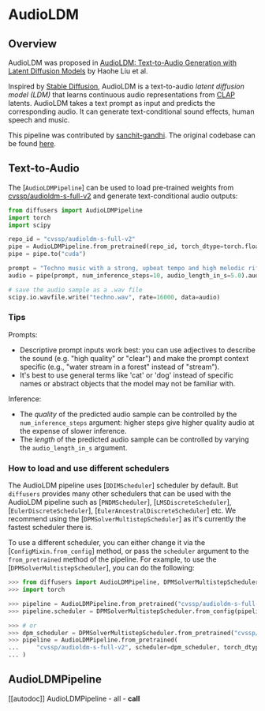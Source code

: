 <!--Copyright 2023 The HuggingFace Team. All rights reserved.

Licensed under the Apache License, Version 2.0 (the "License"); you may not use this file except in compliance with
the License. You may obtain a copy of the License at

http://www.apache.org/licenses/LICENSE-2.0

Unless required by applicable law or agreed to in writing, software distributed under the License is distributed on
an "AS IS" BASIS, WITHOUT WARRANTIES OR CONDITIONS OF ANY KIND, either express or implied. See the License for the
specific language governing permissions and limitations under the License.
-->

# AudioLDM

## Overview

AudioLDM was proposed in [AudioLDM: Text-to-Audio Generation with Latent Diffusion Models](https://arxiv.org/abs/2301.12503) by Haohe Liu et al.

Inspired by [Stable Diffusion](https://huggingface.co/docs/diffusers/api/pipelines/stable_diffusion/overview), AudioLDM
is a text-to-audio _latent diffusion model (LDM)_ that learns continuous audio representations from [CLAP](https://huggingface.co/docs/transformers/main/model_doc/clap)
latents. AudioLDM takes a text prompt as input and predicts the corresponding audio. It can generate text-conditional
sound effects, human speech and music.

This pipeline was contributed by [sanchit-gandhi](https://huggingface.co/sanchit-gandhi). The original codebase can be found [here](https://github.com/haoheliu/AudioLDM).

## Text-to-Audio

The [`AudioLDMPipeline`] can be used to load pre-trained weights from [cvssp/audioldm-s-full-v2](https://huggingface.co/cvssp/audioldm-s-full-v2) and generate text-conditional audio outputs:

```python
from diffusers import AudioLDMPipeline
import torch
import scipy

repo_id = "cvssp/audioldm-s-full-v2"
pipe = AudioLDMPipeline.from_pretrained(repo_id, torch_dtype=torch.float16)
pipe = pipe.to("cuda")

prompt = "Techno music with a strong, upbeat tempo and high melodic riffs"
audio = pipe(prompt, num_inference_steps=10, audio_length_in_s=5.0).audios[0]

# save the audio sample as a .wav file
scipy.io.wavfile.write("techno.wav", rate=16000, data=audio)
```

### Tips

Prompts:
* Descriptive prompt inputs work best: you can use adjectives to describe the sound (e.g. "high quality" or "clear") and make the prompt context specific (e.g., "water stream in a forest" instead of "stream").
* It's best to use general terms like 'cat' or 'dog' instead of specific names or abstract objects that the model may not be familiar with.

Inference:
* The _quality_ of the predicted audio sample can be controlled by the `num_inference_steps` argument: higher steps give higher quality audio at the expense of slower inference.
* The _length_ of the predicted audio sample can be controlled by varying the `audio_length_in_s` argument.

### How to load and use different schedulers

The AudioLDM pipeline uses [`DDIMScheduler`] scheduler by default. But `diffusers` provides many other schedulers
that can be used with the AudioLDM pipeline such as [`PNDMScheduler`], [`LMSDiscreteScheduler`], [`EulerDiscreteScheduler`],
[`EulerAncestralDiscreteScheduler`] etc. We recommend using the [`DPMSolverMultistepScheduler`] as it's currently the fastest
scheduler there is.

To use a different scheduler, you can either change it via the [`ConfigMixin.from_config`]
method, or pass the `scheduler` argument to the `from_pretrained` method of the pipeline. For example, to use the
[`DPMSolverMultistepScheduler`], you can do the following:

```python
>>> from diffusers import AudioLDMPipeline, DPMSolverMultistepScheduler
>>> import torch

>>> pipeline = AudioLDMPipeline.from_pretrained("cvssp/audioldm-s-full-v2", torch_dtype=torch.float16)
>>> pipeline.scheduler = DPMSolverMultistepScheduler.from_config(pipeline.scheduler.config)

>>> # or
>>> dpm_scheduler = DPMSolverMultistepScheduler.from_pretrained("cvssp/audioldm-s-full-v2", subfolder="scheduler")
>>> pipeline = AudioLDMPipeline.from_pretrained(
...     "cvssp/audioldm-s-full-v2", scheduler=dpm_scheduler, torch_dtype=torch.float16
... )
```

## AudioLDMPipeline
[[autodoc]] AudioLDMPipeline
	- all
	- __call__
